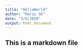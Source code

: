 ```yaml
---
title: "HelloWorld"
author: "Mario SD"
date: "3/8/2020"
output: html_document
---
```



## This is a markdown file
